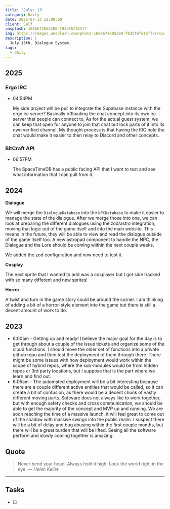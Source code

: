 ```yaml
---
title: 'July: 13'
category: Daily
date: 2025-07-13 12:00:00
client: Self
unsplash: 1686672605288-f83df6f815f7
img: https://images.unsplash.com/photo-1686672605288-f83df6f815f7?crop=entropy&cs=srgb&fm=jpg&ixid=MnwzNjM5Nzd8MHwxfHJhbmRvbXx8fHx8fHx8fDE2ODE3NDg2ODY&ixlib=rb-4.0.3&q=85
description: |
  July 13th. Dialogue System.
tags:
  - daily
---
```



## 2025

### Ergo IRC

-   04:54PM

    My side project will be pull to integrate the Supabase instance with the ergo irc server?
    Basically offloading the chat concept into its own irc server that people can connect to.
    As for the actual guest system, we can keep that open for anyone to join that chat but lock parts of it into its own verified channel.
    My thought process is that having the IRC hold the chat would make it easier to then relay to Discord and other concepts. 
  

### BitCraft API

-   06:57PM 

    The SpaceTimeDB has a public facing API that I want to test and see what information that I can pull from it.




## 2024

**Dialogue**

We will merge the `DialogueDatabase` into the `NPCDatabase` to make it easier to manage the state of the dialogue.
After we merge those into one, we can look at preparing the different dialogues using the zod/astro integration, moving that logic out of the game itself and into the main website.
This means in the future, they will be able to view and read the dialogue outside of the game itself too.
A new astropad component to handle the NPC, the Dialogue and the Lore should be coming wiithin the next couple weeks.

We added the zod configuration and now need to test it.

**Cosplay**

The next sprite that I wanted to add was a cosplayer but I got side tracked with so many different and new sprites!

**Horror**

A twist and turn in the game story could be around the corner.
I am thinking of adding a bit of a horror-style element into the game but there is still a decent amount of work to do.

## 2023
- 6:00am - Getting up and ready! I believe the major goal for the day is to get through about a couple of the issue tickets and organize some of the cloud functions. I should move the older set of functions into a private github repo and then test the deployment of them through there. There might be some issues with how deployment would work within the scope of hybrid repos, where the sub-modules would be from hidden repos or 3rd party locations, but I suppose that is the part where we learn and find out.
- 6:05am - The automated deployment will be a bit interesting because there are a couple different active entities that would be called, so it can create a bit of confusion, as there would be a decent chunk of vastly different moving parts. Software does not always like to work together, but with enough safety checks and cross communication, we should be able to get the majority of the concept and MVP up and running. We are soon reaching the time of a massive launch, it will feel great to come out of the shadow with massive swings into the public realm. I suspect there will be a bit of delay and bug abusing within the first couple months, but there will be a great burden that will be lifted. Seeing all the software perform and slowly coming together is amazing. 

## Quote

> Never bend your head. Always hold it high. Look the world right in the eye.
> — <cite>Helen Keller</cite>

---

## Tasks

- [ ]
